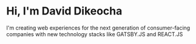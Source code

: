 # Hi, I'm David Dikeocha

I'm creating web experiences for the next generation of consumer-facing companies with new technology stacks like GATSBY.JS and REACT.JS
